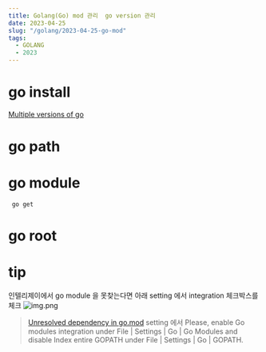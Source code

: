 ```yaml
---
title: Golang(Go) mod 관리  go version 관리
date: 2023-04-25
slug: "/golang/2023-04-25-go-mod"
tags:
  - GOLANG
  - 2023
---
```


# go install

[Multiple versions of go](https://stackoverflow.com/questions/61280008/multiple-versions-of-go)
# go path

# go module
` go get`
# go root



# tip

인텔리제이에서 go module 을 못찾는다면 아래 setting 에서 integration 체크박스를 체크
![img.png](../img/go_modules_integration.png)

> [Unresolved dependency in go.mod](https://youtrack.jetbrains.com/issue/GO-12228)
setting 에서
Please, enable Go modules integration under File | Settings | Go | Go Modules and
disable Index entire GOPATH under File | Settings | Go | GOPATH.




